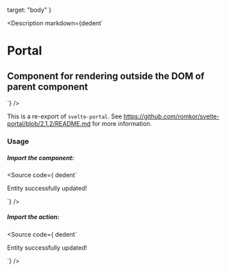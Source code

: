 
  target: "body"
}

<Version />

<Meta of={PortalStories} />

<Description
  markdown={dedent`
# Portal
## Component for rendering outside the DOM of parent component
`}
/>

<Canvas>
  <Story of={PortalStories.Portal} />
</Canvas>

<Controls />

This is a re-export of `svelte-portal`.
See https://github.com/romkor/svelte-portal/blob/2.1.2/README.md for more information.

### Usage

##### Import the component:

<Source
  code={ dedent`
  <Portal target="body">
    <div class="toast">Entity successfully updated!</div>
  </Portal>
  
  <script>
  </script>
  `}
/>

##### Import the action:

<Source
  code={ dedent`
  <div class="toast" use:portal={document.body}>Entity successfully updated!</div>
  
  <script>
    // notice the character case
  </script>
  `}
/>
